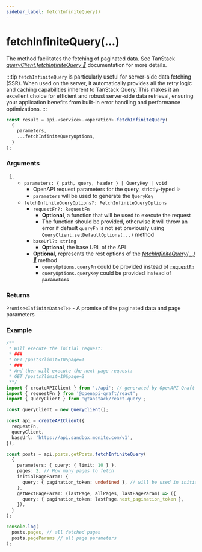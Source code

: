 ```yaml
---
sidebar_label: fetchInfiniteQuery()
---
```


# fetchInfiniteQuery(...)

The method facilitates the fetching of paginated data.
See TanStack [_queryClient.fetchInfiniteQuery 🌴_](https://tanstack.com/query/latest/docs/reference/QueryClient#queryclientfetchinfinitequery)
documentation for more details.

:::tip
`fetchInfiniteQuery` is particularly useful for server-side data fetching (SSR). When used on the server, it automatically
provides all the retry logic and caching capabilities inherent to TanStack Query.
This makes it an excellent choice for efficient and robust server-side data retrieval, ensuring your application benefits
from built-in error handling and performance optimizations.
:::

```ts
const result = api.<service>.<operation>.fetchInfiniteQuery(
  {
    parameters,
    ...fetchInfiniteQueryOptions,
  }
);
```

### Arguments

1. - `parameters: { path, query, header } | QueryKey | void`
     - OpenAPI request parameters for the query, strictly-typed ✨
     - `parameters` will be used to generate the `QueryKey`
   - `fetchInfiniteQueryOptions?: FetchInfiniteQueryOptions`
     - `requestFn?: RequestFn`
       - **Optional**, a function that will be used to execute the request
       - The function should be provided, otherwise it will throw an error if default `queryFn` is not set previously using `QueryClient.setDefaultOptions(...)` method
     - `baseUrl?: string`
       - **Optional**, the base URL of the API
     - **Optional**, represents the rest options of the [_fetchInfiniteQuery(...) 🌴_](https://tanstack.com/query/latest/docs/reference/QueryClient#queryclientfetchinfinitequery) method
       - `queryOptions.queryFn` could be provided instead of ~~`requestFn`~~
       - `queryOptions.queryKey` could be provided instead of ~~`parameters`~~

### Returns

`Promise<InfiniteData<T>>` - A promise of the paginated data and page parameters

### Example

```ts
/**
 * Will execute the initial request:
 * ###
 * GET /posts?limit=10&page=1
 * ###
 * And then will execute the next page request:
 * GET /posts?limit=10&page=2
 **/
import { createAPIClient } from './api'; // generated by OpenAPI Qraft CLI
import { requestFn } from '@openapi-qraft/react';
import { QueryClient } from '@tanstack/react-query';

const queryClient = new QueryClient();

const api = createAPIClient({
  requestFn,
  queryClient,
  baseUrl: 'https://api.sandbox.monite.com/v1',
});

const posts = api.posts.getPosts.fetchInfiniteQuery(
  {
    parameters: { query: { limit: 10 } },
    pages: 2, // How many pages to fetch
    initialPageParam: {
      query: { pagination_token: undefined }, // will be used in initial request
    },
    getNextPageParam: (lastPage, allPages, lastPageParam) => ({
      query: { pagination_token: lastPage.next_pagination_token },
    }),
  }
);

console.log(
  posts.pages, // all fetched pages
  posts.pageParams // all page parameters
);
```
